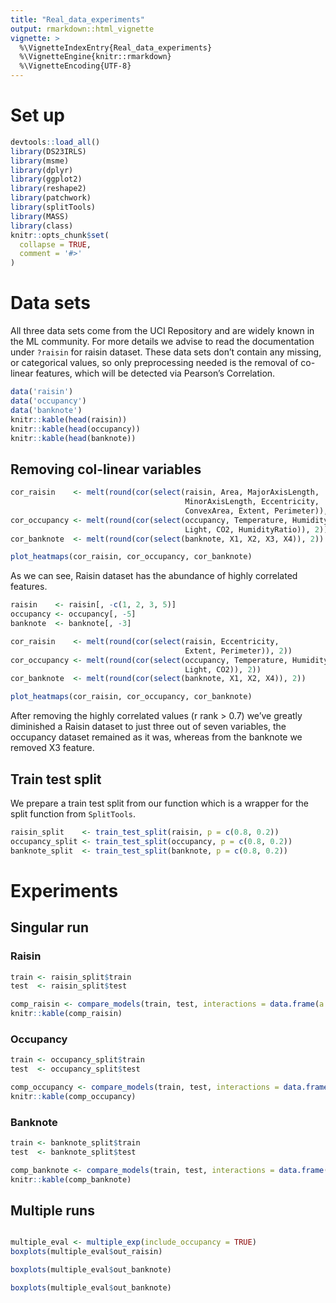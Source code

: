 ```yaml
---
title: "Real_data_experiments"
output: rmarkdown::html_vignette
vignette: >
  %\VignetteIndexEntry{Real_data_experiments}
  %\VignetteEngine{knitr::rmarkdown}
  %\VignetteEncoding{UTF-8}
---
```


# Set up

```r
devtools::load_all()
library(DS23IRLS)
library(msme)
library(dplyr)
library(ggplot2)
library(reshape2)
library(patchwork)
library(splitTools)
library(MASS)
library(class)
knitr::opts_chunk$set(
  collapse = TRUE,
  comment = '#>'
)
```

# Data sets

All three data sets come from the UCI Repository and are widely known in the ML community. For more details we advise to read the documentation under `?raisin` for raisin dataset. These data sets don't contain any missing, or categorical values, so only preprocessing needed is the removal of co-linear features, which will be detected via Pearson's Correlation.

```r
data('raisin')
data('occupancy')
data('banknote')
knitr::kable(head(raisin))
knitr::kable(head(occupancy))
knitr::kable(head(banknote))
```

## Removing col-linear variables

```r
cor_raisin    <- melt(round(cor(select(raisin, Area, MajorAxisLength, 
                                       MinorAxisLength, Eccentricity, 
                                       ConvexArea, Extent, Perimeter)), 2))
cor_occupancy <- melt(round(cor(select(occupancy, Temperature, Humidity, 
                                       Light, CO2, HumidityRatio)), 2))
cor_banknote  <- melt(round(cor(select(banknote, X1, X2, X3, X4)), 2))

plot_heatmaps(cor_raisin, cor_occupancy, cor_banknote)
```

As we can see, Raisin dataset has the abundance of highly correlated features.

```r
raisin    <- raisin[, -c(1, 2, 3, 5)]
occupancy <- occupancy[, -5]
banknote  <- banknote[, -3]

cor_raisin    <- melt(round(cor(select(raisin, Eccentricity, 
                                       Extent, Perimeter)), 2))
cor_occupancy <- melt(round(cor(select(occupancy, Temperature, Humidity, 
                                       Light, CO2)), 2))
cor_banknote  <- melt(round(cor(select(banknote, X1, X2, X4)), 2))

plot_heatmaps(cor_raisin, cor_occupancy, cor_banknote)
```

After removing the highly correlated values (r rank \> 0.7) we've greatly diminished a Raisin dataset to just three out of seven variables, the occupancy dataset remained as it was, whereas from the banknote we removed X3 feature.

## Train test split

We prepare a train test split from our function which is a wrapper for the split function from `SplitTools`.

```r
raisin_split    <- train_test_split(raisin, p = c(0.8, 0.2))
occupancy_split <- train_test_split(occupancy, p = c(0.8, 0.2))
banknote_split  <- train_test_split(banknote, p = c(0.8, 0.2))
```

# Experiments

## Singular run

### Raisin

```r
train <- raisin_split$train
test  <- raisin_split$test

comp_raisin <- compare_models(train, test, interactions = data.frame(a = c('Perimeter'), b = c('Extent')))
knitr::kable(comp_raisin)
```

### Occupancy

```r
train <- occupancy_split$train
test  <- occupancy_split$test

comp_occupancy <- compare_models(train, test, interactions = data.frame(a = c('Light'), b = c('Temperature')))
knitr::kable(comp_occupancy)
```

### Banknote

```r
train <- banknote_split$train
test  <- banknote_split$test

comp_banknote <- compare_models(train, test, interactions = data.frame(a = c('X4'), b = c('X2')))
knitr::kable(comp_banknote)
```




## Multiple runs

```r

```
```r
multiple_eval <- multiple_exp(include_occupancy = TRUE)
boxplots(multiple_eval$out_raisin)
```

```r
boxplots(multiple_eval$out_banknote)
```

```r

boxplots(multiple_eval$out_banknote)
```



